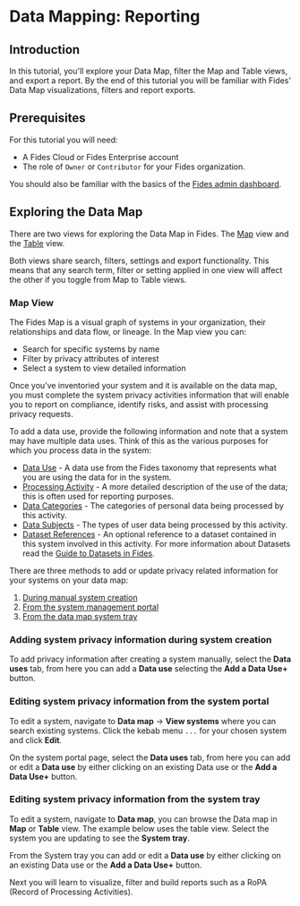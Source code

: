 
# Data Mapping: Reporting

<TutorialKey duration="9" product="Fides" topic="Reporting" video="true" interactive="true"/>

## Introduction

In this tutorial, you'll explore your Data Map, filter the Map and Table views, and export a report. By the end of this tutorial you will be familiar with Fides' Data Map visualizations, filters and report exports.

## Prerequisites

For this tutorial you will need:

* A Fides Cloud or Fides Enterprise account
* The role of `Owner` or `Contributor` for your Fides organization.

You should also be familiar with the basics of the [Fides admin dashboard](#LINK).

## Exploring the Data Map

There are two views for exploring the Data Map in Fides. The [Map]() view and the [Table]() view.

Both views share search, filters, settings and export functionality. This means that any search term, filter or setting applied in one view will affect the other if you toggle from Map to Table views.

### Map View

The Fides Map is a visual graph of systems in your organization, their relationships and data flow, or lineage. 
In the Map view you can:

* Search for specific systems by name
* Filter by privacy attributes of interest
* Select a system to view detailed information


Once you’ve inventoried your system and it is available on the data map, you must complete the system privacy activities information that will enable you to report on compliance, identify risks, and assist with processing privacy requests.

To add a data use, provide the following information and note that a system may have multiple data uses. Think of this as the various purposes for which you process data in the system:

* <span class="nx-absolute -nx-mt-20" id="portal-data-use"></span>[Data Use](#portal-data-use) - A data use from the Fides taxonomy that represents what you are using the data for in the system.
* <span class="nx-absolute -nx-mt-20" id="portal-processing-activity"></span>[Processing Activity](#portal-processing-activity) - A more detailed description of the use of the data; this is often used for reporting purposes.
* <span class="nx-absolute -nx-mt-20" id="portal-data-categories"></span>[Data Categories](#portal-data-categories) - The categories of personal data being processed by this activity.
* <span class="nx-absolute -nx-mt-20" id="portal-data-subjects"></span>[Data Subjects](#portal-data-subjects) - The types of user data being processed by this activity.
* <span class="nx-absolute -nx-mt-20" id="portal-dataset-references"></span>[Dataset References](#portal-dataset-references) - An optional reference to a dataset contained in this system involved in this activity. For more information about Datasets read the [Guide to Datasets in Fides](#LINK).

There are three methods to add or update privacy related information for your systems on your data map:

1. [During manual system creation](#adding-system-privacy-information-during-system-creation)
2. [From the system management portal](#editing-system-privacy-information-from-the-system-portal)
3. [From the data map system tray](#editing-system-privacy-information-from-the-system-tray)

### Adding system privacy information during system creation
To add privacy information after creating a system manually, select the **Data uses** tab, from here you can add a **Data use** selecting the **Add a Data Use+** button.

<Screenshot img="../../../public/assets/img/tutorials/data-mapping-data-use-system-creation.gif" description="Adding system privacy information when creating a system manually" />

### Editing system privacy information from the system portal
To edit a system, navigate to **Data map** → **View systems** where you can search existing systems. Click the kebab menu ```...``` for your chosen system and click **Edit**.

On the system portal page, select the **Data uses** tab, from here you can add or edit a **Data use** by either clicking on an existing Data use or the **Add a Data Use+** button.

<Screenshot img="../../../public/assets/img/tutorials/data-mapping-data-use-system-portal.gif" description="Editing system privacy information in the system portal" />

### Editing system privacy information from the system tray

To edit a system, navigate to **Data map**, you can browse the Data map in **Map** or **Table** view. The example below uses the table view.
Select the system you are updating to see the **System tray**. 

From the System tray you can add or edit a **Data use** by either clicking on an existing Data use or the **Add a Data Use+** button.

<Screenshot img="../../../public/assets/img/tutorials/data-mapping-data-use-system-tray.gif" description="Editing system privacy information in the system tray" />

Next you will learn to visualize, filter and build reports such as a RoPA (Record of Processing Activities).